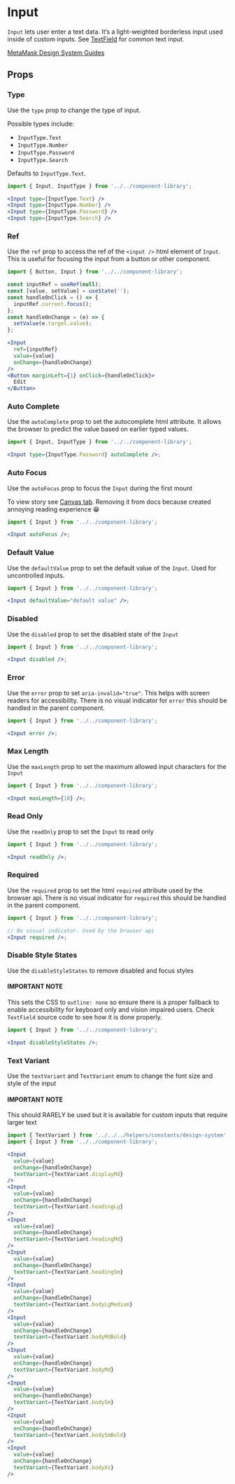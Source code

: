 

# Input

`Input` lets user enter a text data. It’s a light-weighted borderless input used inside of custom inputs. See [TextField](/docs/components-componentlibrary-textfield--default-story#textfield) for common text input.

[MetaMask Design System Guides](https://www.notion.so/MetaMask-Design-System-Guides-Design-f86ecc914d6b4eb6873a122b83c12940)

<Canvas>
  <Story id="components-componentlibrary-input--default-story" />
</Canvas>

## Props

<ArgsTable of={Input} />

### Type

Use the `type` prop to change the type of input.

Possible types include:

- `InputType.Text`
- `InputType.Number`
- `InputType.Password`
- `InputType.Search`

Defaults to `InputType.Text`.

<Canvas>
  <Story id="components-componentlibrary-input--type" />
</Canvas>

```jsx
import { Input, InputType } from '../../component-library';

<Input type={InputType.Text} />
<Input type={InputType.Number} />
<Input type={InputType.Password} />
<Input type={InputType.Search} />
```

### Ref

Use the `ref` prop to access the ref of the `<input />` html element of `Input`. This is useful for focusing the input from a button or other component.

<Canvas>
  <Story id="components-componentlibrary-input--ref" />
</Canvas>

```jsx
import { Button, Input } from '../../component-library';

const inputRef = useRef(null);
const [value, setValue] = useState('');
const handleOnClick = () => {
  inputRef.current.focus();
};
const handleOnChange = (e) => {
  setValue(e.target.value);
};

<Input
  ref={inputRef}
  value={value}
  onChange={handleOnChange}
/>
<Button marginLeft={1} onClick={handleOnClick}>
  Edit
</Button>
```

### Auto Complete

Use the `autoComplete` prop to set the autocomplete html attribute. It allows the browser to predict the value based on earlier typed values.

<Canvas>
  <Story id="components-componentlibrary-input--auto-complete" />
</Canvas>

```jsx
import { Input, InputType } from '../../component-library';

<Input type={InputType.Password} autoComplete />;
```

### Auto Focus

Use the `autoFocus` prop to focus the `Input` during the first mount

To view story see [Canvas tab](/story/components-componentlibrary-input--auto-focus). Removing it from docs because created annoying reading experience 😁

```jsx
import { Input } from '../../component-library';

<Input autoFocus />;
```

### Default Value

Use the `defaultValue` prop to set the default value of the `Input`. Used for uncontrolled inputs.

<Canvas>
  <Story id="components-componentlibrary-input--default-value" />
</Canvas>

```jsx
import { Input } from '../../component-library';

<Input defaultValue="default value" />;
```

### Disabled

Use the `disabled` prop to set the disabled state of the `Input`

<Canvas>
  <Story id="components-componentlibrary-input--disabled" />
</Canvas>

```jsx
import { Input } from '../../component-library';

<Input disabled />;
```

### Error

Use the `error` prop to set `aria-invalid="true"`. This helps with screen readers for accessibility. There is no visual indicator for `error` this should be handled in the parent component.

<Canvas>
  <Story id="components-componentlibrary-input--error-story" />
</Canvas>

```jsx
import { Input } from '../../component-library';

<Input error />;
```

### Max Length

Use the `maxLength` prop to set the maximum allowed input characters for the `Input`

<Canvas>
  <Story id="components-componentlibrary-input--max-length" />
</Canvas>

```jsx
import { Input } from '../../component-library';

<Input maxLength={10} />;
```

### Read Only

Use the `readOnly` prop to set the `Input` to read only

<Canvas>
  <Story id="components-componentlibrary-input--read-only" />
</Canvas>

```jsx
import { Input } from '../../component-library';

<Input readOnly />;
```

### Required

Use the `required` prop to set the html `required` attribute used by the browser api. There is no visual indicator for `required` this should be handled in the parent component.

<Canvas>
  <Story id="components-componentlibrary-input--required" />
</Canvas>

```jsx
import { Input } from '../../component-library';

// No visual indicator. Used by the browser api
<Input required />;
```

### Disable Style States

Use the `disableStyleStates` to remove disabled and focus styles

#### IMPORTANT NOTE

This sets the CSS to `outline: none` so ensure there is a proper fallback to enable accessibility for keyboard only and vision impaired users. Check `TextField` source code to see how it is done properly.

<Canvas>
  <Story id="components-componentlibrary-input--disable-state-styles" />
</Canvas>

```jsx
import { Input } from '../../component-library';

<Input disableStyleStates />;
```

### Text Variant

Use the `textVariant` and `TextVariant` enum to change the font size and style of the input

#### IMPORTANT NOTE

This should RARELY be used but it is available for custom inputs that require larger text

<Canvas>
  <Story id="components-componentlibrary-input--text-variant-story" />
</Canvas>

```jsx
import { TextVariant } from '../../../helpers/constants/design-system';
import { Input } from '../../component-library';

<Input
  value={value}
  onChange={handleOnChange}
  textVariant={TextVariant.displayMd}
/>
<Input
  value={value}
  onChange={handleOnChange}
  textVariant={TextVariant.headingLg}
/>
<Input
  value={value}
  onChange={handleOnChange}
  textVariant={TextVariant.headingMd}
/>
<Input
  value={value}
  onChange={handleOnChange}
  textVariant={TextVariant.headingSm}
/>
<Input
  value={value}
  onChange={handleOnChange}
  textVariant={TextVariant.bodyLgMedium}
/>
<Input
  value={value}
  onChange={handleOnChange}
  textVariant={TextVariant.bodyMdBold}
/>
<Input
  value={value}
  onChange={handleOnChange}
  textVariant={TextVariant.bodyMd}
/>
<Input
  value={value}
  onChange={handleOnChange}
  textVariant={TextVariant.bodySm}
/>
<Input
  value={value}
  onChange={handleOnChange}
  textVariant={TextVariant.bodySmBold}
/>
<Input
  value={value}
  onChange={handleOnChange}
  textVariant={TextVariant.bodyXs}
/>
```
